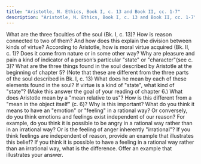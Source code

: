 ```yaml
---
title: "Aristotle, N. Ethics, Book I, c. 13 and Book II, cc. 1-7"
description: "Aristotle, N. Ethics, Book I, c. 13 and Book II, cc. 1-7"
---
```


<QuestionBlock type="reading-content">
<Question level={1}>What are the three faculties of the soul (Bk. I, c. 13)?</Question>
<Question level={2}>How is reason connected to two of them?</Question>
<Question level={2}>And how does this explain the division between kinds of virtue?</Question>
</QuestionBlock>
<QuestionBlock type="reading-content">
<Question level={1}>According to Aristotle, how is moral virtue acquired (Bk. II, c. 1)?</Question>
<Question level={2}>Does it come from nature or in some other way?</Question>
</QuestionBlock>
<QuestionBlock type="reading-content">
<Question level={1}>Why are pleasure and pain a kind of indicator of a person’s particular "state" or "character"(see c. 3)?</Question>
</QuestionBlock>
<QuestionBlock type="reading-content">
<Question level={1}>What are the three things found in the soul described by Aristotle at the beginning of chapter 5? (Note that these are different from the three parts of the soul described in Bk. I, c. 13)</Question>
<Question level={2}>What does he mean by each of these elements found in the soul?</Question>
</QuestionBlock>
<QuestionBlock type="reading-content">
<Question level={1}>If virtue is a kind of "state", what kind of "state"? (Make this answer the goal of your reading of chapter 6.)</Question>
</QuestionBlock>
<QuestionBlock type="reading-content">
<Question level={1}>What does Aristotle mean by a "mean relative to us"? How is this different from a "mean in the object itself" (c. 6)?</Question>
<Question level={2}>Why is this important?</Question>
</QuestionBlock>
<QuestionBlock type="reading-discussion">
<Question level={1}>What do you think it means to have an "emotion" or "feeling" in a rational way? Or conversely, do you think emotions and feelings exist independent of our reason?</Question>
<Question level={2}>For example, do you think it is possible to be angry in a rational way rather than
in an irrational way? Or is the feeling of anger inherently "irrational"?</Question>
<Question level={2}>If you think feelings are independent of reason, provide an example that illustrates
this belief?</Question>
<Question level={2}>If you think it is possible to have a feeling in a rational way rather than an irrational way, what is the difference. Offer an example that illustrates your answer.</Question>
</QuestionBlock>
